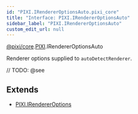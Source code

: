 ```yaml
---
id: "PIXI.IRendererOptionsAuto.pixi_core"
title: "Interface: PIXI.IRendererOptionsAuto"
sidebar_label: "PIXI.IRendererOptionsAuto"
custom_edit_url: null
---
```


[@pixi/core](../modules/pixi_core).[PIXI](../namespaces/PIXI).IRendererOptionsAuto


Renderer options supplied to `autoDetectRenderer`.



// TODO: @see

        



## Extends
- [PIXI.IRendererOptions](../interfaces/PIXI.IRendererOptions.pixi_core)




  